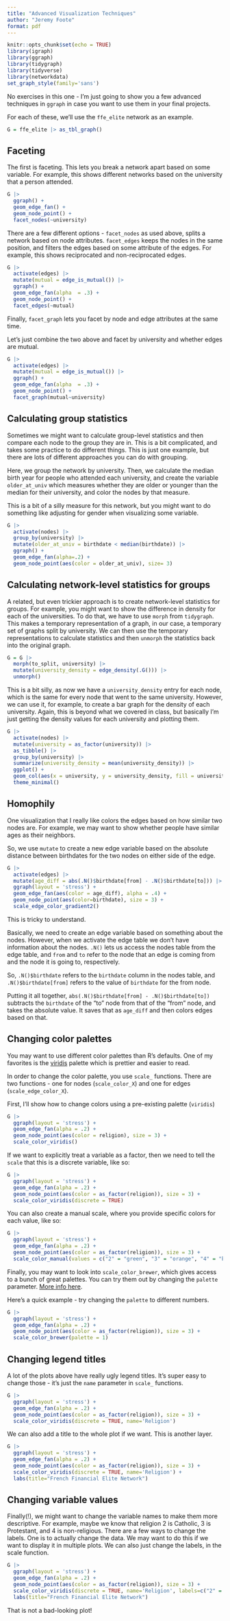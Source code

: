 ```yaml
---
title: "Advanced Visualization Techniques"
author: "Jeremy Foote"
format: pdf
---
```


```r
knitr::opts_chunk$set(echo = TRUE)
library(igraph)
library(ggraph)
library(tidygraph)
library(tidyverse)
library(networkdata)
set_graph_style(family='sans')
```

No exercises in this one - I'm just going to show you a few advanced techniques in `ggraph` in case you want to use them in your final projects.

For each of these, we'll use the `ffe_elite` network as an example.

```r
G = ffe_elite |> as_tbl_graph()
```


## Faceting

The first is faceting. This lets you break a network apart based on some variable. For example, this shows different networks based on the university that a person attended.

```r
G |>
  ggraph() + 
  geom_edge_fan() + 
  geom_node_point() +
  facet_nodes(~university)
```
There are a few different options - `facet_nodes` as used above, splits a network based on node attributes. `facet_edges` keeps the nodes in the same position, and filters the edges based on some attribute of the edges. For example, this shows reciprocated and non-reciprocated edges.

```r
G |>
  activate(edges) |>
  mutate(mutual = edge_is_mutual()) |>
  ggraph() +
  geom_edge_fan(alpha  = .3) + 
  geom_node_point() + 
  facet_edges(~mutual)
```
Finally, `facet_graph` lets you facet by node and edge attributes at the same time. 

Let's just combine the two above and facet by university and whether edges are mutual.

```r
G |>
  activate(edges) |>
  mutate(mutual = edge_is_mutual()) |>
  ggraph() +
  geom_edge_fan(alpha  = .3) + 
  geom_node_point() + 
  facet_graph(mutual~university)
```


## Calculating group statistics

Sometimes we might want to calculate group-level statistics and then compare each node to the group they are in. This is a bit complicated, and takes some practice to do different things. This is just one example, but there are lots of different approaches you can do with grouping.

Here, we group the network by university. Then, we calculate the median birth year for people who attended each university, and create the variable `older_at_univ` which measures whether they are older or younger than the median for their university, and color the nodes by that measure.

This is a bit of a silly measure for this network, but you might want to do something like adjusting for gender when visualizing some variable.

```r
G |>
  activate(nodes) |>
  group_by(university) |>
  mutate(older_at_univ = birthdate < median(birthdate)) |>
  ggraph() + 
  geom_edge_fan(alpha=.2) + 
  geom_node_point(aes(color = older_at_univ), size= 3)
```

## Calculating network-level statistics for groups

A related, but even trickier approach is to create network-level statistics for groups. For example, you might want to show the difference in density for each of the universities. To do that, we have to use `morph` from `tidygraph`. This makes a temporary representation of a graph, in our case, a temporary set of graphs split by university. We can then use the temporary representations to calculate statistics and then `unmorph` the statistics back into the original graph.

```r
G = G |> 
  morph(to_split, university) |> 
  mutate(university_density = edge_density(.G())) |> 
  unmorph()
```

This is a bit silly, as now we have a `university_density` entry for each node, which is the same for every node that went to the same university. However, we can use it, for example, to create a bar graph for the density of each university. Again, this is beyond what we covered in class, but basically I'm just getting the density values for each university and plotting them.

```r
G |>
  activate(nodes) |>
  mutate(university = as_factor(university)) |>
  as_tibble() |>
  group_by(university) |>
  summarize(university_density = mean(university_density)) |>
  ggplot() + 
  geom_col(aes(x = university, y = university_density, fill = university)) + 
  theme_minimal()
```


## Homophily

One visualization that I really like colors the edges based on how similar two nodes are. For example, we may want to show whether people have similar ages as their neighbors.

So, we use `mutate` to create a new edge variable based on the absolute distance between birthdates for the two nodes on either side of the edge.


```r
G |>
  activate(edges) |>
  mutate(age_diff = abs(.N()$birthdate[from] - .N()$birthdate[to])) |>
  ggraph(layout = 'stress') + 
  geom_edge_fan(aes(color = age_diff), alpha = .4) +
  geom_node_point(aes(color=birthdate), size = 3) +
  scale_edge_color_gradient2()
```

This is tricky to understand.

Basically, we need to create an edge variable based on something about the nodes. However, when we activate the edge table we don't have information about the nodes. `.N()` lets us access the nodes table from the edge table, and `from` and `to` refer to the node that an edge is coming from and the node it is going to, respectively.

So, `.N()$birthdate` refers to the `birthdate` column in the nodes table, and `.N()$birthdate[from]` refers to the value of `birthdate` for the from node.

Putting it all together, `abs(.N()$birthdate[from] - .N()$birthdate[to])` subtracts the `birthdate` of the "to" node from that of the "from" node, and takes the absolute value. It saves that as `age_diff` and then colors edges based on that.

## Changing color palettes

You may want to use different color palettes than R's defaults. One of my favorites is the [viridis](https://cran.r-project.org/web/packages/viridis/vignettes/intro-to-viridis.html) palette which is prettier and easier to read.

In order to change the color palette, you use `scale_` functions. There are two functions - one for nodes (`scale_color_X`) and one for edges (`scale_edge_color_X`).

First, I'll show how to change colors using a pre-existing palette (`viridis`)

```r
G |>
  ggraph(layout = 'stress') + 
  geom_edge_fan(alpha = .2) + 
  geom_node_point(aes(color = religion), size = 3) + 
  scale_color_viridis()
```

If we want to explicitly treat a variable as a factor, then we need to tell the `scale` that this is a discrete variable, like so:

```r
G |>
  ggraph(layout = 'stress') + 
  geom_edge_fan(alpha = .2) + 
  geom_node_point(aes(color = as_factor(religion)), size = 3) + 
  scale_color_viridis(discrete = TRUE)
```

You can also create a manual scale, where you provide specific colors for each value, like so:

```r
G |>
  ggraph(layout = 'stress') + 
  geom_edge_fan(alpha = .2) + 
  geom_node_point(aes(color = as_factor(religion)), size = 3) + 
  scale_color_manual(values = c("2" = "green", "3" = "orange", "4" = "blue"))
```

Finally, you may want to look into `scale_color_brewer`, which gives access to a bunch of great palettes. You can try them out by changing the `palette` parameter. [More info here](https://www.rdocumentation.org/packages/ggplot2/versions/3.3.5/topics/scale_colour_brewer).

Here's a quick example - try changing the `palette` to different numbers.

```r
G |>
  ggraph(layout = 'stress') + 
  geom_edge_fan(alpha = .2) + 
  geom_node_point(aes(color = as_factor(religion)), size = 3) + 
  scale_color_brewer(palette = 1)
```


## Changing legend titles

A lot of the plots above have really ugly legend titles. It's super easy to change those - it's just the `name` parameter in `scale_` functions.

```r
G |>
  ggraph(layout = 'stress') + 
  geom_edge_fan(alpha = .2) + 
  geom_node_point(aes(color = as_factor(religion)), size = 3) + 
  scale_color_viridis(discrete = TRUE, name='Religion')
```

We can also add a title to the whole plot if we want. This is another layer.

```r
G |>
  ggraph(layout = 'stress') + 
  geom_edge_fan(alpha = .2) + 
  geom_node_point(aes(color = as_factor(religion)), size = 3) + 
  scale_color_viridis(discrete = TRUE, name='Religion') + 
  labs(title="French Financial Elite Network")
```

## Changing variable values

Finally(!), we might want to change the variable names to make them more descriptive. For example, maybe we know that religion 2 is Catholic, 3 is Protestant, and 4 is non-religious. There are a few ways to change the labels. One is to actually change the data. We may want to do this if we want to display it in multiple plots. We can also just change the labels, in the scale function.

```r
G |>
  ggraph(layout = 'stress') + 
  geom_edge_fan(alpha = .2) + 
  geom_node_point(aes(color = as_factor(religion)), size = 3) + 
  scale_color_viridis(discrete = TRUE, name='Religion', labels=c("2" = "Catholic", "3" = "Protestant", "4" = "Non-religious")) + 
  labs(title="French Financial Elite Network")
```

That is not a bad-looking plot!
